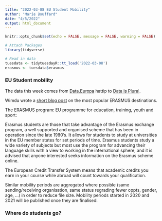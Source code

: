 ```yaml
---
title: "2022-03-08 EU Student Mobility"
author: "Marie Bouffard"
date: "4/5/2022"
output: html_document
---
```


```r
knitr::opts_chunk$set(echo = FALSE, message = FALSE, warning = FALSE)

# Attach Packages
library(tidyverse)

# Read in data
tuesdata <- tidytuesdayR::tt_load('2022-03-08')
erasmus <- tuesdata$erasmus

```

### EU Student mobility
The data this week comes from [Data.Europa](https://data.europa.eu/data/datasets?locale=en&catalog=eac&query=erasmus&page=1&sort=issued%2Bdesc,%20relevance%2Bdesc,%20title.en%2Basc) hattip to [Data is Plural](https://www.data-is-plural.com/archive/2022-02-09-edition/).

Wimdu wrote a [short blog post](https://www.wimdu.co.uk/blog/discover-popular-erasmus-destinations) on the most popular ERASMUS destinations.

The ERASMUS program: EU programme for education, training, youth and sport:

Erasmus students are those that take advantage of the Erasmus exchange program, a well supported and organised scheme that has been in operation since the late 1980's. It allows for students to study at universities in the EU member states for set periods of time. Erasmus students study a wide variety of subjects but most use the program for advancing their language skills with a view to working in the international sphere, and it is advised that anyone interested seeks information on the Erasmus scheme online.

The European Credit Transfer System means that academic credits you earn in your course while abroad will count towards your qualification.

Similar mobility periods are aggregated where possible (same sending/receiving organisation, same status regrading fewer oppts, gender, age, …) in order to reduce file size. Mobility periods started in 2020 and 2021 will be published once they are finalised.

### Where do students go?
```r



```

